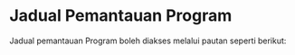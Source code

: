 # Jadual Pemantauan Program

Jadual pemantauan Program boleh diakses melalui pautan seperti berikut:



